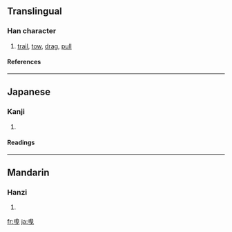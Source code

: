 {{see|曳}}

==Translingual==
===Han character===
{{Han char|rn=73|rad=曰|as=03|sn=7|four=|canj=戈中田心 (ILWP)}}
# [[trail]], [[tow]], [[drag]], [[pull]]
====References====
{{Han ref|kx=0502.061|dkj=14284|dj=0874.050|hdz=21488.030|uh=66F5|ud=26357}}

----
==Japanese==
===Kanji===
{{ja-kanji|grade=|rs=曰03}}
# {{defn|Japanese}} 
====Readings====
{{ja-readings|on=[[えい]] (ei)|kun=[[ひく]] (hiku)}}

----
==Mandarin==
===Hanzi===
{{cmn-hanzi|pin=[[mán]] ([[man2]]), [[yè]] ([[ye4]])|wg=man<sup>2</sup>, yeh<sup>4</sup>}}
# {{defn|Mandarin}}

[[fr:曵]]
[[ja:曵]]